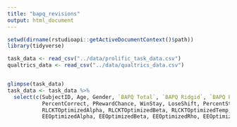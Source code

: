```yaml
---
title: "bapq_revisions"
output: html_document
---
```



```r
setwd(dirname(rstudioapi::getActiveDocumentContext()$path))
library(tidyverse)
```



```r
task_data <- read_csv("../data/prolific_task_data.csv")
qualtrics_data <- read_csv("../data/qualtrics_data.csv")


glimpse(task_data)
task_data <- task_data %>%
  select(c(SubjectID, Age, Gender, `BAPQ Total`, `BAPQ Ridgid`, `BAPQ Pragmatic`, `BAPQ Aloof`,
           PercentCorrect, PRewardChance, WinStay, LoseShift, PercentStay, PercentSwitch, PercentReward, PercentChance, AverageRT, AverageRunLength,
           RLCKTOptimizedAlpha, RLCKTOptimizedBeta, RLCKTOptimizedTemp, RLCKTOptimizedChoiceKernel, RLCKTOptimizedValueChoiceWeight, RLCKTModelAgreement,
           EEOptimizedAlpha, EEOptimizedBeta, EEOptimizedRho, EEOptimizedGamma, EEModelAgreement, `p explore`, `updated reward sens`, `exploration potential`, `exploitation potential`))

```
